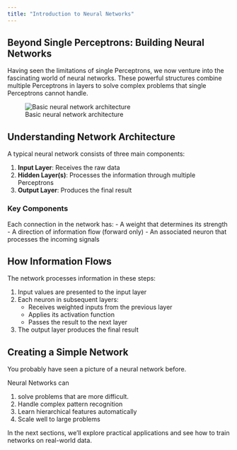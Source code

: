 ```yaml
---
title: "Introduction to Neural Networks"
---
```


## Beyond Single Perceptrons: Building Neural Networks

Having seen the limitations of single Perceptrons, we now venture into the fascinating world of neural networks. These powerful structures combine multiple Perceptrons in layers to solve complex problems that single Perceptrons cannot handle.

![Basic neural network architecture](attach/2021-AI-General.041.png)

## Understanding Network Architecture

A typical neural network consists of three main components:

1. **Input Layer**: Receives the raw data
2. **Hidden Layer(s)**: Processes the information through multiple Perceptrons
3. **Output Layer**: Produces the final result

### Key Components

Each connection in the network has:
- A weight that determines its strength
- A direction of information flow (forward only)
- An associated neuron that processes the incoming signals

## How Information Flows

The network processes information in these steps:

1. Input values are presented to the input layer
2. Each neuron in subsequent layers:
   - Receives weighted inputs from the previous layer
   - Applies its activation function
   - Passes the result to the next layer
3. The output layer produces the final result

## Creating a Simple Network

You probably have seen a picture of a  neural network before.



Neural Networks can

1. solve problems that are more difficult. 
2. Handle complex pattern recognition
3. Learn hierarchical features automatically
4. Scale well to large problems

In the next sections, we'll explore practical applications and see how to train networks on real-world data.

